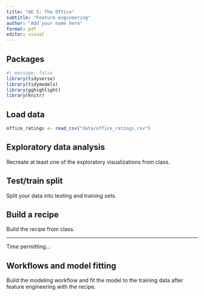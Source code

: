 ```yaml
---
title: "AE 5: The Office"
subtitle: "Feature engineering"
author: "Add your name here"
format: pdf
editor: visual
---
```


## Packages

```r
#| message: false
library(tidyverse)
library(tidymodels)
library(gghighlight)
library(knitr)
```

## Load data

```r
office_ratings <- read_csv("data/office_ratings.csv")
```

## Exploratory data analysis

Recreate at least one of the exploratory visualizations from class.

## Test/train split

Split your data into testing and training sets.

## Build a recipe

Build the recipe from class.

------------------------------------------------------------------------

Time permitting...

## Workflows and model fitting

Build the modeling workflow and fit the model to the training data after feature engineering with the recipe.
